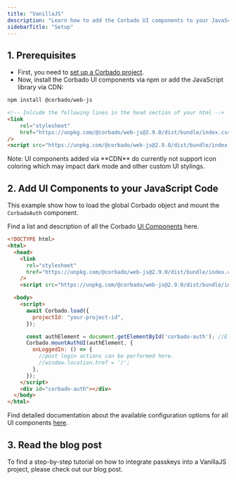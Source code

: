 ```yaml
---
title: "VanillaJS"
description: "Learn how to add the Corbado UI components to your JavaScript application."
sidebarTitle: "Setup"
---
```



## 1. Prerequisites

-   First, you need to [set up a Corbado project](/overview/getting-started).
-   Now, install the Corbado UI components via npm or add the JavaScript library via CDN:

<CodeGroup>

```bash NPM
npm install @corbado/web-js
```

```html CDN
<!-- Inlcude the following lines in the head section of your html -->
<link
    rel="stylesheet"
    href="https://unpkg.com/@corbado/web-js@2.9.0/dist/bundle/index.css"
/>
<script src="https://unpkg.com/@corbado/web-js@2.9.0/dist/bundle/index.js"></script>
```

</CodeGroup>

<Note>
    Note: UI components added via **CDN** do currently not support icon coloring
    which may impact dark mode and other custom UI stylings.
</Note>

## 2. Add UI Components to your JavaScript Code

This example show how to load the global Corbado object and mount the `CorbadoAuth` component.

Find a list and description of all the Corbado [UI Components](/frontend-integration/ui-components) here.

```html
<!DOCTYPE html>
<html>
  <head>
    <link
      rel="stylesheet"
      href="https://unpkg.com/@corbado/web-js@2.9.0/dist/bundle/index.css"
    />
    <script src="https://unpkg.com/@corbado/web-js@2.9.0/dist/bundle/index.js"></script>

  <body>
    <script>
      await Corbado.load({
        projectId: "your-project-id",
      });

      const authElement = document.getElementById('corbado-auth'); //Element where you want to render CorbadoAuth UI
      Corbado.mountAuthUI(authElement, {
        onLoggedIn: () => {
          //post login actions can be performed here.
          //window.location.href = '/';
        },
      });
    </script>
    <div id="corbado-auth"></div>
  </body>
</html>
```

Find detailed documentation about the available configuration options for all UI components [here](/frontend-integration/ui-components/).

## 3. Read the blog post

To find a step-by-step tutorial on how to integrate passkeys into a VanillaJS project, please check out our blog post.

<Card href="https://www.corbado.com/blog/passkeys-javascript">
    <Blogpost title="Building a Passkey Login Page with JavaScript" />
</Card>
